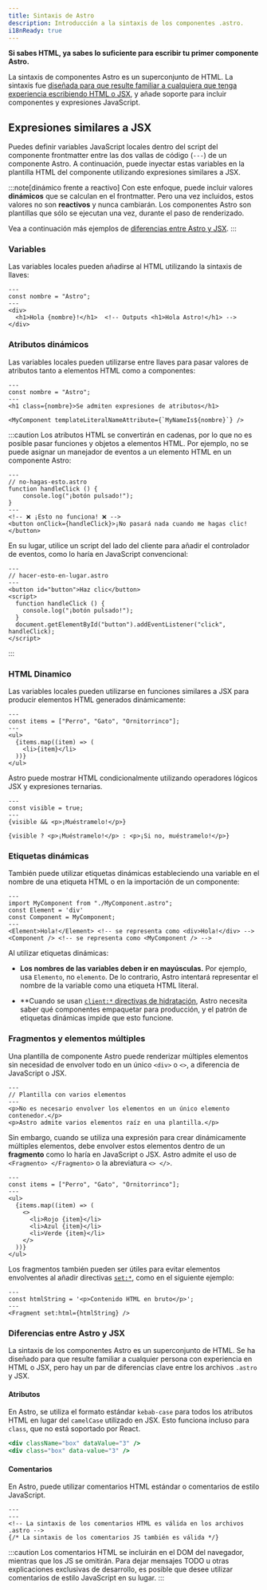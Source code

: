 ```yaml
---
title: Sintaxis de Astro
description: Introducción a la sintaxis de los componentes .astro.
i18nReady: true
---
```


**Si sabes HTML, ya sabes lo suficiente para escribir tu primer componente Astro.**

La sintaxis de componentes Astro es un superconjunto de HTML. La sintaxis fue [diseñada para que resulte familiar a cualquiera que tenga experiencia escribiendo HTML o JSX](#diferencias-entre-astro-y-jsx), y añade soporte para incluir componentes y expresiones JavaScript.


## Expresiones similares a JSX

Puedes definir variables JavaScript locales dentro del script del componente frontmatter entre las dos vallas de código (`---`) de un componente Astro. A continuación, puede inyectar estas variables en la plantilla HTML del componente utilizando expresiones similares a JSX.

:::note[dinámico frente a reactivo]
Con este enfoque, puede incluir valores **dinámicos** que se calculan en el frontmatter. Pero una vez incluidos, estos valores no son **reactivos** y nunca cambiarán. Los componentes Astro son plantillas que sólo se ejecutan una vez, durante el paso de renderizado.

Vea a continuación más ejemplos de [diferencias entre Astro y JSX](#diferencias-entre-astro-y-jsx).
:::

### Variables

Las variables locales pueden añadirse al HTML utilizando la sintaxis de llaves:

```astro title="src/components/Variables.astro" "{nombre}"
---
const nombre = "Astro";
---
<div>
  <h1>Hola {nombre}!</h1>  <!-- Outputs <h1>Hola Astro!</h1> -->
</div>
```

### Atributos dinámicos

Las variables locales pueden utilizarse entre llaves para pasar valores de atributos tanto a elementos HTML como a componentes:

```astro title="src/components/DynamicAttributes.astro" "{nombre}" "${nombre}"
---
const nombre = "Astro";
---
<h1 class={nombre}>Se admiten expresiones de atributos</h1>

<MyComponent templateLiteralNameAttribute={`MyNameIs${nombre}`} />
```

:::caution
Los atributos HTML se convertirán en cadenas, por lo que no es posible pasar funciones y objetos a elementos HTML.
Por ejemplo, no se puede asignar un manejador de eventos a un elemento HTML en un componente Astro:

```astro
---
// no-hagas-esto.astro
function handleClick () {
    console.log("¡botón pulsado!");
}
---
<!-- ❌ ¡Esto no funciona! ❌ -->
<button onClick={handleClick}>¡No pasará nada cuando me hagas clic!</button>
```

En su lugar, utilice un script del lado del cliente para añadir el controlador de eventos, como lo haría en JavaScript convencional:

```astro
---
// hacer-esto-en-lugar.astro
---
<button id="button">Haz clic</button>
<script>
  function handleClick () {
    console.log("¡botón pulsado!");
  }
  document.getElementById("button").addEventListener("click", handleClick);
</script>
```
:::

### HTML Dinamico

Las variables locales pueden utilizarse en funciones similares a JSX para producir elementos HTML generados dinámicamente:

```astro title="src/components/DynamicHtml.astro" "{item}"
---
const items = ["Perro", "Gato", "Ornitorrinco"];
---
<ul>
  {items.map((item) => (
    <li>{item}</li>
  ))}
</ul>
```

Astro puede mostrar HTML condicionalmente utilizando operadores lógicos JSX y expresiones ternarias.

```astro title="src/components/ConditionalHtml.astro" "visible"
---
const visible = true;
---
{visible && <p>¡Muéstramelo!</p>}

{visible ? <p>¡Muéstramelo!</p> : <p>¡Si no, muéstramelo!</p>}
```

### Etiquetas dinámicas

También puede utilizar etiquetas dinámicas estableciendo una variable en el nombre de una etiqueta HTML o en la importación de un componente:

```astro title="src/components/DynamicTags.astro" /Element|(?<!My)Component/
---
import MyComponent from "./MyComponent.astro";
const Element = 'div'
const Component = MyComponent;
---
<Element>Hola!</Element> <!-- se representa como <div>Hola!</div> -->
<Component /> <!-- se representa como <MyComponent /> -->
```

Al utilizar etiquetas dinámicas:

- **Los nombres de las variables deben ir en mayúsculas.** Por ejemplo, usa `Elemento`, no `elemento`. De lo contrario, Astro intentará representar el nombre de la variable como una etiqueta HTML literal.

- **Cuando se usan [`client:*` directivas de hidratación](/es/core-concepts/framework-components/#hydrating-interactive-components), Astro necesita saber qué componentes empaquetar para producción, y el patrón de etiquetas dinámicas impide que esto funcione.

### Fragmentos y elementos múltiples

Una plantilla de componente Astro puede renderizar múltiples elementos sin necesidad de envolver todo en un único `<div>` o `<>`, a diferencia de JavaScript o JSX.

```astro title="src/components/RootElements.astro"
---
// Plantilla con varios elementos
---
<p>No es necesario envolver los elementos en un único elemento contenedor.</p>
<p>Astro admite varios elementos raíz en una plantilla.</p>
```

Sin embargo, cuando se utiliza una expresión para crear dinámicamente múltiples elementos, debe envolver estos elementos dentro de un **fragmento** como lo haría en JavaScript o JSX. Astro admite el uso de `<Fragmento> </Fragmento>` o la abreviatura `<> </>`.

```astro title="src/components/FragmentWrapper.astro" "<>" "</>"
---
const items = ["Perro", "Gato", "Ornitorrinco"];
---
<ul>
  {items.map((item) => (
    <>
      <li>Rojo {item}</li>
      <li>Azul {item}</li>
      <li>Verde {item}</li>
    </>
  ))}
</ul>
```

Los fragmentos también pueden ser útiles para evitar elementos envolventes al añadir directivas [`set:*`](/es/reference/directives-reference/#sethtml), como en el siguiente ejemplo:

```astro title="src/components/SetHtml.astro" "Fragment"
---
const htmlString = '<p>Contenido HTML en bruto</p>';
---
<Fragment set:html={htmlString} />
```

### Diferencias entre Astro y JSX

La sintaxis de los componentes Astro es un superconjunto de HTML. Se ha diseñado para que resulte familiar a cualquier persona con experiencia en HTML o JSX, pero hay un par de diferencias clave entre los archivos `.astro` y JSX.

#### Atributos

En Astro, se utiliza el formato estándar `kebab-case` para todos los atributos HTML en lugar del `camelCase` utilizado en JSX. Esto funciona incluso para `class`, que no está soportado por React.

```jsx del={1} ins={2} title="ejemplo.astro"
<div className="box" dataValue="3" />
<div class="box" data-value="3" />
```

#### Comentarios

En Astro, puede utilizar comentarios HTML estándar o comentarios de estilo JavaScript.

```astro title="ejemplo.astro"
---
---
<!-- La sintaxis de los comentarios HTML es válida en los archivos .astro -->
{/* La sintaxis de los comentarios JS también es válida */}
```

:::caution
Los comentarios HTML se incluirán en el DOM del navegador, mientras que los JS se omitirán. Para dejar mensajes TODO u otras explicaciones exclusivas de desarrollo, es posible que desee utilizar comentarios de estilo JavaScript en su lugar.
:::


